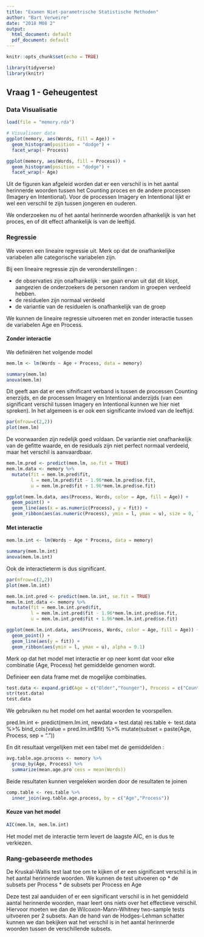 ```yaml
---
title: "Examen Niet-parametrische Statistische Methoden"
author: "Bart Verweire"
date: "2018 M08 2"
output:
  html_document: default
  pdf_document: default
---
```


```r
knitr::opts_chunk$set(echo = TRUE)
```

```r
library(tidyverse)
library(knitr)
```

## Vraag 1 - Geheugentest

### Data Visualisatie

```r
load(file = "memory.rda")
```

```r
# Visualiseer data
ggplot(memory, aes(Words, fill = Age)) +
  geom_histogram(position = "dodge") +
  facet_wrap(~ Process)

ggplot(memory, aes(Words, fill = Process)) +
  geom_histogram(position = "dodge") +
  facet_wrap(~ Age)
```

Uit de figuren kan afgeleid worden dat er een verschil is in het aantal herinnerde woorden tussen het Counting proces en de andere processen (Imagery en Intentional).
Voor de processen Imagery en Intentional lijkt er wel een verschil te zijn tussen jongeren en ouderen.

We onderzoeken nu of het aantal herinnerde woorden afhankelijk is van het proces, en of dit effect afhankelijk is van de leeftijd.

### Regressie

We voeren een lineaire regressie uit. Merk op dat de onafhankelijke variabelen alle categorische variabelen zijn.

Bij een lineaire regressie zijn de veronderstellingen :

* de observaties zijn onafhankelijk : we gaan ervan uit dat dit klopt, aangezien de onderzoekers de personen random in groepen verdeeld hebben.
* de residuelen zijn normaal verdeeld
* de variantie van de residuelen is onafhankelijk van de groep

We kunnen de lineaire regressie uitvoeren met en zonder interactie tussen de variabelen Age en Process.

#### Zonder interactie

We definiëren het volgende model 

```r
mem.lm <- lm(Words ~ Age + Process, data = memory)
```

```r
summary(mem.lm)
anova(mem.lm)
```

Dit geeft aan dat er een sifnificant verband is tussen de processen Counting enerzijds, en de processen Imagery en Intentional anderzijds (van een significant verschil tussen Imagery en Intentional kunnen we hier niet spreken).
In het algemeen is er ook een significante invloed van de leeftijd.

```r
par(mfrow=c(2,2))
plot(mem.lm)
```

De voorwaarden zijn redelijk goed voldaan. De variantie niet onafhankelijk van de gefitte waarde, en de residuals zijn niet perfect normaal verdeeld, maar het verschil is aanvaardbaar.

```r
mem.lm.pred <- predict(mem.lm, se.fit = TRUE)
mem.lm.data <- memory %>% 
  mutate(fit = mem.lm.pred$fit,
         l = mem.lm.pred$fit - 1.96*mem.lm.pred$se.fit,
         u = mem.lm.pred$fit + 1.96*mem.lm.pred$se.fit)

ggplot(mem.lm.data, aes(Process, Words, color = Age, fill = Age)) +
  geom_point() +
  geom_line(aes(x = as.numeric(Process), y = fit)) +
  geom_ribbon(aes(as.numeric(Process), ymin = l, ymax = u), size = 0, linetype = 2, alpha = 0.1)
``` 

#### Met interactie

```r
mem.lm.int <- lm(Words ~ Age * Process, data = memory)
```

```r
summary(mem.lm.int)
anova(mem.lm.int)
```

Ook de interactieterm is dus significant.

```r
par(mfrow=c(2,2))
plot(mem.lm.int)
```

```r
mem.lm.int.pred <- predict(mem.lm.int, se.fit = TRUE)
mem.lm.int.data <- memory %>% 
  mutate(fit = mem.lm.int.pred$fit,
         l = mem.lm.int.pred$fit - 1.96*mem.lm.int.pred$se.fit,
         u = mem.lm.int.pred$fit + 1.96*mem.lm.int.pred$se.fit)

ggplot(mem.lm.int.data, aes(Process, Words, color = Age, fill = Age)) +
  geom_point() +
  geom_line(aes(y = fit)) +
  geom_ribbon(aes(ymin = l, ymax = u), alpha = 0.1)
```

Merk op dat het model met interactie er op neer komt dat voor elke combinatie (Age, Process) het gemiddelde genomen wordt.

Definieer een data frame met de mogelijke combinaties.

```r
test.data <- expand.grid(Age = c("Older","Younger"), Process = c("Counting","Imagery","Intentional"))
str(test.data)
test.data
```

We gebruiken nu het model om het aantal woorden te voorspellen.

pred.lm.int <- predict(mem.lm.int, newdata = test.data)
res.table <- test.data %>% 
  bind_cols(value = pred.lm.int$fit) %>% 
  mutate(subset = paste(Age, Process, sep = "."))

En dit resultaat vergelijken met een tabel met de gemiddelden : 

```r
avg.table.age.process <- memory %>% 
  group_by(Age, Process) %>% 
  summarize(mean.age.pro`cess = mean(Words))
```

Beide resultaten kunnen vergeleken worden door de resultaten te joinen

```r
comp.table <- res.table %>% 
  inner_join(avg.table.age.process, by = c("Age","Process"))
```

#### Keuze van het model

```r
AIC(mem.lm, mem.lm.int)
```

Het model met de interactie term levert de laagste AIC, en is dus te verkiezen.

### Rang-gebaseerde methodes

De Kruskal-Wallis test laat toe om te kijken of er een significant verschil is in het aantal herinnerde woorden. We kunnen de test uitvoeren op
* de subsets per Process
* de subsets per Process en Age

Deze test zal aanduiden of er een significant verschil is in het gemiddeld aantal herinnerde woorden, maar leert ons niets over het effectieve verschil. Hiervoor moeten we dan de Wilcoxon-Mann-Whitney two-sample tests uitvoeren per 2 subsets. 
Aan de hand van de Hodges-Lehman schatter kunnen we dan bekijken wat het verschil is in het aantal herinnerde woorden tussen de verschillende subsets.



